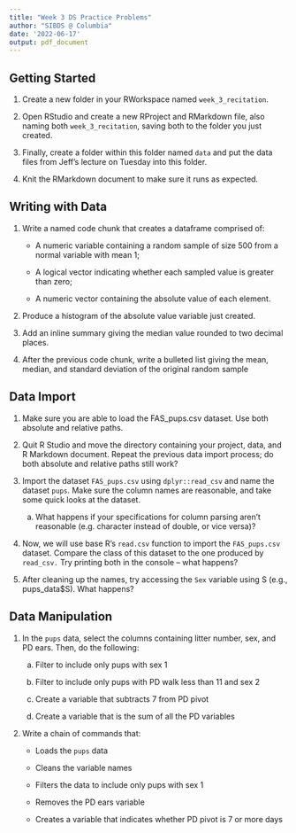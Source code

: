 ```yaml
---
title: "Week 3 DS Practice Problems"
author: "SIBDS @ Columbia"
date: '2022-06-17'
output: pdf_document
---
```


## Getting Started

1. Create a new folder in your RWorkspace named `week_3_recitation`. 

2. Open RStudio and create a new RProject and RMarkdown file, also naming both `week_3_recitation`, saving both to the folder you just created. 

3. Finally, create a folder within this folder named `data` and put the data files from Jeff's lecture on Tuesday into this folder.

4. Knit the RMarkdown document to make sure it runs as expected.

## Writing with Data

1. Write a named code chunk that creates a dataframe comprised of:
  
    * A numeric variable containing a random sample of size 500 from a normal variable with mean 1; 

    * A logical vector indicating whether each sampled value is greater than zero; 

    * A numeric vector containing the absolute value of each element. 

2. Produce a histogram of the absolute value variable just created. 

3. Add an inline summary giving the median value rounded to two decimal places. 

4. After the previous code chunk, write a bulleted list giving the mean, median, and standard deviation of the original random sample

## Data Import

1. Make sure you are able to load the FAS_pups.csv dataset. Use both absolute and relative paths. 

2. Quit R Studio and move the directory containing your project, data, and R Markdown document. Repeat the previous data import process; do both absolute and relative paths still work?

3. Import the dataset `FAS_pups.csv` using `dplyr::read_csv` and name the dataset `pups`. Make sure the column names are reasonable, and take some quick looks at the dataset. 

    a. What happens if your specifications for column parsing aren’t reasonable (e.g. character instead of double, or vice versa)?

4. Now, we will use base R's `read.csv` function to import the `FAS_pups.csv` dataset. Compare the class of this dataset to the one produced by `read_csv.` Try printing both in the console – what happens? 

5. After cleaning up the names, try accessing the `Sex` variable using S (e.g., pups_data$S). What happens?

## Data Manipulation

1. In the `pups` data, select the columns containing litter number, sex, and PD ears. Then, do the following:

    a. Filter to include only pups with sex 1

    b. Filter to include only pups with PD walk less than 11 and sex 2
    
    c. Create a variable that subtracts 7 from PD pivot
    
    d. Create a variable that is the sum of all the PD variables

2. Write a chain of commands that:

    * Loads the `pups` data
    
    * Cleans the variable names
    
    * Filters the data to include only pups with sex 1
    
    * Removes the PD ears variable
    
    * Creates a variable that indicates whether PD pivot is 7 or more days


